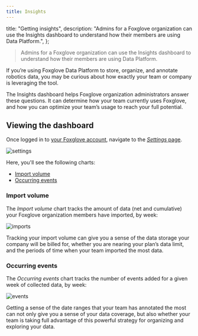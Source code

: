 ```yaml
---
title: Insights
---
```


  title: "Getting insights",
  description:
    "Admins for a Foxglove organization can use the Insights dashboard to understand how their members are using Data Platform.",
};

> Admins for a Foxglove organization can use the Insights dashboard to understand how their members are using Data Platform.

If you’re using Foxglove Data Platform to store, organize, and annotate robotics data, you may be curious about how exactly your team or company is leveraging the tool.

The Insights dashboard helps Foxglove organization administrators answer these questions. It can determine how your team currently uses Foxglove, and how you can optimize your team’s usage to reach your full potential.

## Viewing the dashboard

Once logged in to [your Foxglove account](https://console.foxglove.dev), navigate to the [_Settings_ page](https://console.foxglove.dev/settings/insights).

![settings](/img/docs/data-platform/insights/settings.webp)

Here, you'll see the following charts:

- [Import volume](#import-volume)
- [Occurring events](#occurring-events)

### Import volume

The _Import volume_ chart tracks the amount of data (net and cumulative) your Foxglove organization members have imported, by week:

![imports](/img/docs/data-platform/insights/imports.webp)

Tracking your import volume can give you a sense of the data storage your company will be billed for, whether you are nearing your plan’s data limit, and the periods of time when your team imported the most data.

### Occurring events

The _Occurring events_ chart tracks the number of events added for a given week of collected data, by week:

![events](/img/docs/data-platform/insights/events.webp)

Getting a sense of the date ranges that your team has annotated the most can not only give you a sense of your data coverage, but also whether your team is taking full advantage of this powerful strategy for organizing and exploring your data.
